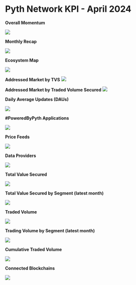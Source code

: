 # Pyth Network KPI - April 2024

**Overall Momentum**

![](../../../../images/kpi/april-24/pyth-momentum-apr-24.jpg)

**Monthly Recap**

![](../../../../images/kpi/april-24/pyth-apr-24.jpg)

**Ecosystem Map**

![](../../../../images/kpi/april-24/pyth-ecosystem-apr-24.jpg)

**Addressed Market by TVS**
![](../../../../images/kpi/april-24/pyth-tvs-l1-l2-apr-24.jpg)

**Addressed Market by Traded Volume Secured**
![](../../../../images/kpi/april-24/pyth-traded-volume-l1-l2-apr-24.jpg)

**Daily Average Updates (DAUs)**

![](../../../../images/kpi/april-24/apr-24-daily-average-updates.jpg)

**#PoweredByPyth Applications**

![](../../../../images/kpi/april-24/apr-24-apps-integrations.jpg)

**Price Feeds**

![](../../../../images/kpi/april-24/apr-24-price-feeds.jpg)

**Data Providers**

![](../../../../images/kpi/april-24/apr-24-data-providers.jpg)

**Total Value Secured**

![](../../../../images/kpi/april-24/apr-24-all-chain-tvs.jpg)

**Total Value Secured by Segment (latest month)**

![](../../../../images/kpi/april-24/apr-24-dapps-tvs.jpg)

**Traded Volume**

![](../../../../images/kpi/april-24/apr-24-all-chain-volume.jpg)

**Trading Volume by Segment (latest month)**

![](../../../../images/kpi/april-24/apr-24-trading-volume.jpg)

**Cumulative Traded Volume**

![](../../../../images/kpi/april-24/apr-24-traded-volume.jpg)

**Connected Blockchains**

![](../../../../images/kpi/april-24/apr-24-connected-blockchains.jpg)
